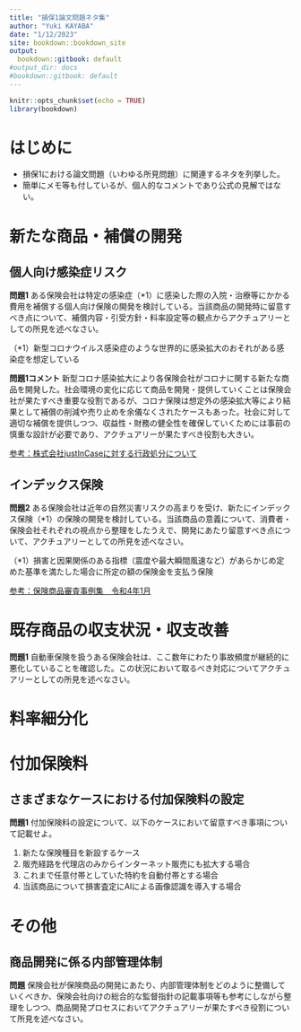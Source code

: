 ```yaml
---
title: "損保1論文問題ネタ集"
author: "Yuki KAYABA"
date: "1/12/2023"
site: bookdown::bookdown_site
output:
  bookdown::gitbook: default
#output_dir: docs
#bookdown::gitbook: default
---
```


```r
knitr::opts_chunk$set(echo = TRUE)
library(bookdown)
```

# はじめに

- 損保1における論文問題（いわゆる所見問題）に関連するネタを列挙した。
- 簡単にメモ等も付しているが、個人的なコメントであり公式の見解ではない。

# 新たな商品・補償の開発

## 個人向け感染症リスク

**問題1**
ある保険会社は特定の感染症（*1）に感染した際の入院・治療等にかかる費用を補償する個人向け保険の開発を検討している。当該商品の開発時に留意すべき点について、補償内容・引受方針・料率設定等の観点からアクチュアリーとしての所見を述べなさい。

（*1）新型コロナウイルス感染症のような世界的に感染拡大のおそれがある感染症を想定している

**問題1コメント**
新型コロナ感染拡大により各保険会社がコロナに関する新たな商品を開発した。社会環境の変化に応じて商品を開発・提供していくことは保険会社が果たすべき重要な役割であるが、コロナ保険は想定外の感染拡大等により結果として補償の削減や売り止めを余儀なくされたケースもあった。社会に対して適切な補償を提供しつつ、収益性・財務の健全性を確保していくためには事前の慎重な設計が必要であり、アクチュアリーが果たすべき役割も大きい。

[参考：株式会社justInCaseに対する行政処分について](https://lfb.mof.go.jp/kantou/kinyuu/pagekt_cnt_20220617001.html)

## インデックス保険

**問題2**
ある保険会社は近年の自然災害リスクの高まりを受け、新たにインデックス保険（*1）の保険の開発を検討している。当該商品の意義について、消費者・保険会社それぞれの視点から整理をしたうえで、開発にあたり留意すべき点について、アクチュアリーとしての所見を述べなさい。

（*1）損害と因果関係のある指標（震度や最大瞬間風速など）があらかじめ定めた基準を満たした場合に所定の額の保険金を支払う保険


[参考：保険商品審査事例集　令和4年1月](https://www.fsa.go.jp/status/hoken_sinsajireishu/20220121/2201shinsajireishu.pdf)

# 既存商品の収支状況・収支改善

**問題1**
自動車保険を扱うある保険会社は、ここ数年にわたり事故頻度が継続的に悪化していることを確認した。この状況において取るべき対応についてアクチュアリーとしての所見を述べなさい。

# 料率細分化

# 付加保険料

## さまざまなケースにおける付加保険料の設定

**問題1**
付加保険料の設定について、以下のケースにおいて留意すべき事項について記載せよ。

1. 新たな保険種目を新設するケース
2. 販売経路を代理店のみからインターネット販売にも拡大する場合
3. これまで任意付帯としていた特約を自動付帯とする場合
4. 当該商品について損害査定にAIによる画像認識を導入する場合

# その他

## 商品開発に係る内部管理体制

**問題**
保険会社が保険商品の開発にあたり、内部管理体制をどのように整備していくべきか、保険会社向けの総合的な監督指針の記載事項等も参考にしながら整理をしつつ、商品開発プロセスにおいてアクチュアリーが果たすべき役割について所見を述べなさい。
